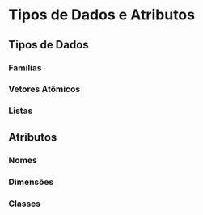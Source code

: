 # Tipos de Dados e Atributos {#data-attributes}

## Tipos de Dados

### Famílias

### Vetores Atômicos

### Listas


## Atributos

### Nomes

### Dimensões

### Classes

